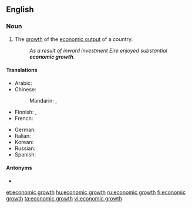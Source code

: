 ==English==

===Noun===
{{en-noun|-}}

# The [[growth]] of the [[economic output]] of a country.
#: ''As a result of inward investment Eire enjoyed substantial '''economic growth'''.''

====Translations====
{{trans-top|growth}}
* Arabic: {{t-needed|ar}}
* Chinese:
*: Mandarin: {{t+|cmn|經濟增長|sc=Hani}}, {{t+|cmn|经济增长|tr=jīngjì zēngzhǎng|sc=Hani}}
* Finnish: {{t+|fi|talouskasvu}}, {{t|fi|[[taloudellinen]] [[kasvu]]}}
* French: {{t-needed|fr}}
{{trans-mid}}
* German: {{t+|de|Wirtschaftswachstum|n}}
* Italian: {{t|it|crescita economica|f}}
* Korean: {{t|ko|경제적인 성공|tr=gyeongjejeog-in seong-gong|sc=Kore}}
* Russian: {{t-needed|ru}}
* Spanish: {{t|es|crecimiento económico|m}}
{{trans-bottom}}

====Antonyms====
* {{l|en|negative growth}}

[[et:economic growth]]
[[hu:economic growth]]
[[ru:economic growth]]
[[fi:economic growth]]
[[ta:economic growth]]
[[vi:economic growth]]